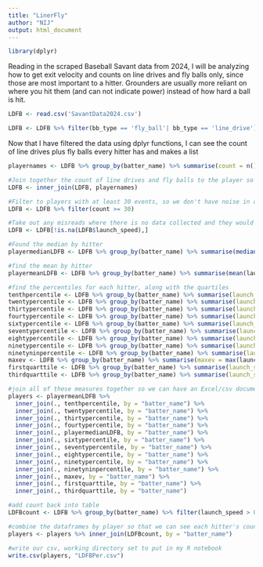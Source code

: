 ---
title: "LinerFly"
author: "NIJ"
output: html_document
---

```{r}
library(dplyr)
```

Reading in the scraped Baseball Savant data from 2024, I will be analyzing how to get exit velocity and counts on line drives and fly balls only, since those are most important to a hitter. Grounders are usually more reliant on where you hit them (and can not indicate power) instead of how hard a ball is hit.
```{r}
LDFB <- read.csv('SavantData2024.csv')

LDFB <- LDFB %>% filter(bb_type == 'fly_ball'| bb_type == 'line_drive')
```

Now that I have filtered the data using dplyr functions, I can see the count of line drives plus fly balls every hitter has and makes a list
```{r}
playernames <- LDFB %>% group_by(batter_name) %>% summarise(count = n())

#Join together the count of line drives and fly balls to the player so we do our next step of limiting our leaderboard to qualifiers
LDFB <- inner_join(LDFB, playernames)

#Filter to players with at least 30 events, so we don't have noise in our leaderboard
LDFB <- LDFB %>% filter(count >= 30)

#Take out any misreads where there is no data collected and they would make our players average be NaN
LDFB <- LDFB[!is.na(LDFB$launch_speed),]

#Found the median by hitter
playermedianLDFB <- LDFB %>% group_by(batter_name) %>% summarise(median(launch_speed, na.rm = TRUE))

#find the mean by hitter
playermeanLDFB <- LDFB %>% group_by(batter_name) %>% summarise(mean(launch_speed, na.rm = TRUE))

#find the percentiles for each hitter, along with the quartiles
tenthpercentile <- LDFB %>% group_by(batter_name) %>% summarise(launch_speedten = quantile(launch_speed, (0.1)))
twentypercentile <- LDFB %>% group_by(batter_name) %>% summarise(launch_speedtwnety = quantile(launch_speed, (0.2)))
thirtypercentile <- LDFB %>% group_by(batter_name) %>% summarise(launch_speedthirty = quantile(launch_speed, (0.3)))
fourtypercentile <- LDFB %>% group_by(batter_name) %>% summarise(launch_speedforty = quantile(launch_speed, (0.4)))
sixtypercentile <- LDFB %>% group_by(batter_name) %>% summarise(launch_speedsixty = quantile(launch_speed, (0.6)))
seventypercentile <- LDFB %>% group_by(batter_name) %>% summarise(launch_speedseventy = quantile(launch_speed, (0.7)))
eightypercentile <- LDFB %>% group_by(batter_name) %>% summarise(launch_speedeighty = quantile(launch_speed, (0.8)))
ninetypercentile <- LDFB %>% group_by(batter_name) %>% summarise(launch_speedninety = quantile(launch_speed, (0.9)))
ninetyninpercentile <- LDFB %>% group_by(batter_name) %>% summarise(launch_speedninetynine = quantile(launch_speed, (0.99)))
maxev <- LDFB %>% group_by(batter_name) %>% summarise(maxev = max(launch_speed))
firstquarttile <- LDFB %>% group_by(batter_name) %>% summarise(launch_speedfirstquartile = quantile(launch_speed, (0.25)))
thirdquarttile <- LDFB %>% group_by(batter_name) %>% summarise(launch_speedthirdquartile = quantile(launch_speed, (0.75)))

#join all of these measures together so we can have an Excel/csv document to sort through
players <- playermeanLDFB %>%
  inner_join(., tenthpercentile, by = "batter_name") %>%
  inner_join(., twentypercentile, by = "batter_name") %>%
  inner_join(., thirtypercentile, by = "batter_name") %>%
  inner_join(., fourtypercentile, by = "batter_name") %>%
  inner_join(., playermedianLDFB, by = "batter_name") %>%
  inner_join(., sixtypercentile, by = "batter_name") %>%
  inner_join(., seventypercentile, by = "batter_name") %>%
  inner_join(., eightypercentile, by = "batter_name") %>%
  inner_join(., ninetypercentile, by = "batter_name") %>%
  inner_join(., ninetyninpercentile, by = "batter_name") %>%
  inner_join(., maxev, by = "batter_name") %>%
  inner_join(., firstquarttile, by = "batter_name") %>%
  inner_join(., thirdquarttile, by = "batter_name")

#add count back into table
LDFBcount <- LDFB %>% group_by(batter_name) %>% filter(launch_speed > 0) %>% summarize(n())

#combine the dataframes by player so that we can see each hitter's count of LD+FB
players <- players %>% inner_join(LDFBcount, by = "batter_name")

#write our csv, working directory set to put in my R notebook
write.csv(players, "LDFBPer.csv")
```

